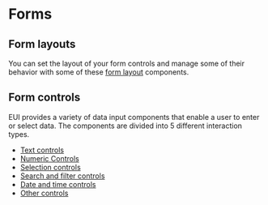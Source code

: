 # Forms

## Form layouts
You can set the layout of your form controls and manage some of their behavior with some of these [form layout](./layouts/guidelines.mdx) components.

## Form controls
EUI provides a variety of data input components that enable a user to enter or select data. The components are divided into 5 different interaction types.
- [Text controls](./text/basic.mdx)
- [Numeric Controls](./numeric/basic.mdx)
- [Selection controls](./selection/overview.mdx)
- [Search and filter controls](./search-and-filter/search.mdx)
- [Date and time controls](./date-and-time/date-picker.mdx)
- [Other controls](./other/file-picker.mdx)